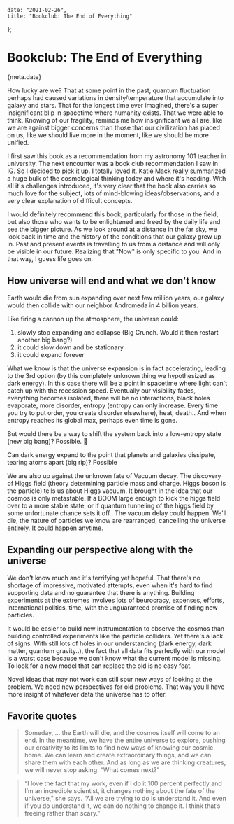 
    date: "2021-02-26",
    title: "Bookclub: The End of Everything"
};


# Bookclub: The End of Everything

<Time>{meta.date}</Time>

How lucky are we? That at some point in the past, quantum fluctuation perhaps had caused variations in density/temperature that accumulate into galaxy and stars. That for the longest time ever imagined, there's a super insignificant blip in spacetime where humanity exists. That we were able to think. Knowing of our fragility, reminds me how insignificant we all are, like we are against bigger concerns than those that our civilization has placed on us, like we should live more in the moment, like we should be more unified.

I first saw this book as a recommendation from my astronomy 101 teacher in university. The next encounter was a book club recommendation I saw in IG. So I decided to pick it up. I totally loved it. Katie Mack really summarized a huge bulk of the cosmological thinking today and where it's heading. With all it's challenges introduced, it's very clear that the book also carries so much love for the subject, lots of mind-blowing ideas/observations, and a very clear explanation of difficult concepts. 

I would definitely recommend this book, particularly for those in the field, but also those who wants to be enlightened and freed by the daily life and see the bigger picture. As we look around at a distance in the far sky, we look back in time and the history of the conditions that our galaxy grew up in. Past and present events is travelling to us from a distance and will only be visible in our future. Realizing that "Now" is only specific to you. And in that way, I guess life goes on.
 
## How universe will end and what we don't know
Earth would die from sun expanding over next few million years, our galaxy would then collide with our neighbor Andromeda in 4 billion years.

Like firing a cannon up the atmosphere, the universe could:
1. slowly stop expanding and collapse (Big Crunch. Would it then restart another big bang?)
2. it could slow down and be stationary
3. it could expand forever

What we know is that the universe expansion is in fact accelerating, leading to the 3rd option (by this completely unknown thing we hypothesized as dark energy). In this case there will be a point in spacetime where light can't catch up with the recession speed. Eventually our visibility fades, everything becomes isolated, there will be no interactions, black holes evaporate, more disorder, entropy  (entropy can only increase. Every time you try to put order, you create disorder elsewhere), heat, death.. And when entropy reaches its global max, perhaps even time is gone.

But would there be a way to shift the system back into a low-entropy state (new big bang)? Possible. 🤯

Can dark energy expand to the point that planets and galaxies dissipate, tearing atoms apart (big rip)? Possible

We are also up against the unknown fate of Vacuum decay.  The discovery of Higgs field (theory determining particle mass and charge. Higgs boson is the particle) tells us about Higgs vacuum. It brought in the idea that our cosmos is only metastable. If a BOOM large enough to kick the higgs field over to a more stable state, or if quantum tunneling of the higgs field by some unfortunate chance sets it off.. The vacuum delay could happen. We'll die, the nature of particles we know are rearranged, cancelling the universe entirely. It could happen anytime.

## Expanding our perspective along with the universe
We don't know much and it's terrifying yet hopeful. That there's no shortage of impressive, motivated attempts, even when it's hard to find supporting data and no guarantee that there is anything. Building experiments at the extremes involves lots of beurocracy, expenses, efforts, international politics, time, with the unguaranteed promise of finding new particles.

It would be easier to build new instrumentation to observe the cosmos than building controlled experiments like the particle colliders. Yet there's a lack of signs. With still lots of holes in our understanding (dark energy, dark matter, quantum gravity..), the fact that all data fits perfectly with our model is a worst case because we don't know what the current model is missing. To look for a new model that can replace the old is no easy feat.

Novel ideas that may not work can still spur new ways of looking at the problem. We need new perspectives for old problems. That way you'll have more insight of whatever data the universe has to offer.


## Favorite quotes
> Someday, … the Earth will die, and the cosmos itself will come to an end. In the meantime, we have the entire universe to explore, pushing our creativity to its limits to find new ways of knowing our cosmic home. We can learn and create extraordinary things, and we can share them with each other. And as long as we are thinking creatures, we will never stop asking: “What comes next?”

> “I love the fact that my work, even if I do it 100 percent perfectly and I’m an incredible scientist, it changes nothing about the fate of the universe,” she says. “All we are trying to do is understand it. And even if you do understand it, we can do nothing to change it. I think that’s freeing rather than scary.”
